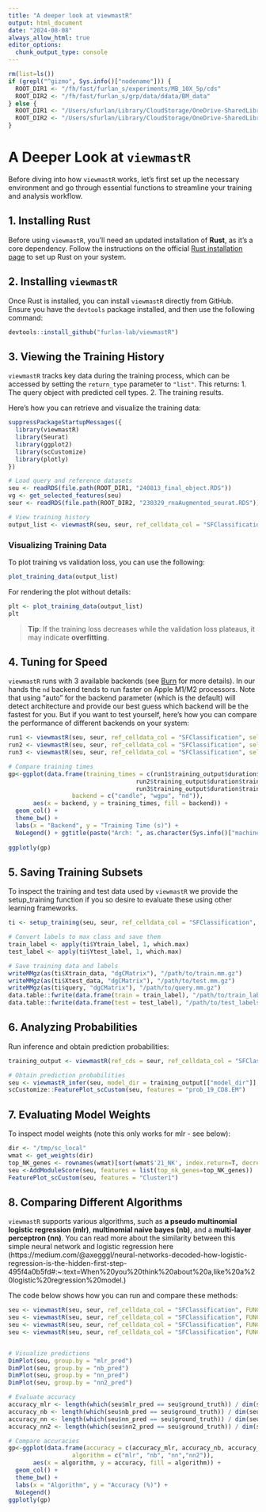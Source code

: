 ```yaml
---
title: "A deeper look at viewmastR"
output: html_document
date: "2024-08-08"
always_allow_html: true
editor_options: 
  chunk_output_type: console
---
```


```r
rm(list=ls())
if (grepl("^gizmo", Sys.info()["nodename"])) {
  ROOT_DIR1 <- "/fh/fast/furlan_s/experiments/MB_10X_5p/cds"
  ROOT_DIR2 <- "/fh/fast/furlan_s/grp/data/ddata/BM_data"
} else {
  ROOT_DIR1 <- "/Users/sfurlan/Library/CloudStorage/OneDrive-SharedLibraries-FredHutchinsonCancerCenter/Furlan_Lab - General/experiments/MB_10X_5p/cds"
  ROOT_DIR2 <- "/Users/sfurlan/Library/CloudStorage/OneDrive-SharedLibraries-FredHutchinsonCancerCenter/Furlan_Lab - General/datasets/Healthy_BM_greenleaf"
}

```

# A Deeper Look at `viewmastR`

Before diving into how `viewmastR` works, let’s first set up the necessary environment and go through essential functions to streamline your training and analysis workflow.

## **1. Installing Rust**

Before using `viewmastR`, you’ll need an updated installation of **Rust**, as it’s a core dependency. Follow the instructions on the official [Rust installation page](https://www.rust-lang.org/tools/install) to set up Rust on your system.

## **2. Installing `viewmastR`**

Once Rust is installed, you can install `viewmastR` directly from GitHub. Ensure you have the `devtools` package installed, and then use the following command:

```r
devtools::install_github("furlan-lab/viewmastR")
```

## **3. Viewing the Training History**

`viewmastR` tracks key data during the training process, which can be accessed by setting the `return_type` parameter to `"list"`. This returns:
1. The query object with predicted cell types.
2. The training results.

Here’s how you can retrieve and visualize the training data:

```r
suppressPackageStartupMessages({
  library(viewmastR)
  library(Seurat)
  library(ggplot2)
  library(scCustomize)
  library(plotly)
})

# Load query and reference datasets
seu <- readRDS(file.path(ROOT_DIR1, "240813_final_object.RDS"))
vg <- get_selected_features(seu)
seur <- readRDS(file.path(ROOT_DIR2, "230329_rnaAugmented_seurat.RDS"))

# View training history
output_list <- viewmastR(seu, seur, ref_celldata_col = "SFClassification", selected_features = vg, return_type = "list", backend = "nd")
```

### Visualizing Training Data

To plot training vs validation loss, you can use the following:

```r
plot_training_data(output_list)
```

For rendering the plot without details:

```r
plt <- plot_training_data(output_list)
plt
```

> **Tip**: If the training loss decreases while the validation loss plateaus, it may indicate **overfitting**.

## **4. Tuning for Speed**

`viewmastR` runs with 3 available backends (see [Burn](https://burn.dev/burn-book/basic-workflow/backend.html) for more details). In our hands the `nd` backend tends to run faster on Apple M1/M2 processors. Note that using "auto" for the backend parameter (which is the default) will detect architecture and provide our best guess which backend will be the fastest for you.  But if you want to test yourself, here’s how you can compare the performance of different backends on your system:

```r
run1 <- viewmastR(seu, seur, ref_celldata_col = "SFClassification", selected_features = vg, max_epochs = 3, backend = "candle", return_type = "list")
run2 <- viewmastR(seu, seur, ref_celldata_col = "SFClassification", selected_features = vg, max_epochs = 3, backend = "wgpu", return_type = "list")
run3 <- viewmastR(seu, seur, ref_celldata_col = "SFClassification", selected_features = vg, max_epochs = 3, backend = "nd", return_type = "list")

# Compare training times
gp<-ggplot(data.frame(training_times = c(run1$training_output$duration$training_duration,
                                    run2$training_output$duration$training_duration,
                                    run3$training_output$duration$training_duration), 
                  backend = c("candle", "wgpu", "nd")),
       aes(x = backend, y = training_times, fill = backend)) + 
  geom_col() + 
  theme_bw() + 
  labs(x = "Backend", y = "Training Time (s)") + 
  NoLegend() + ggtitle(paste("Arch: ", as.character(Sys.info()["machine"])))
  
ggplotly(gp)

```

## **5. Saving Training Subsets**

To inspect the training and test data used by `viewmastR` we provide the setup_training function if you so desire to evaluate these using other learning frameworks.

```r
ti <- setup_training(seu, seur, ref_celldata_col = "SFClassification", selected_features = vg, return_type = "matrix", backend = backend)

# Convert labels to max class and save them
train_label <- apply(ti$Ytrain_label, 1, which.max)
test_label <- apply(ti$Ytest_label, 1, which.max)

# Save training data and labels
writeMMgz(as(ti$Xtrain_data, "dgCMatrix"), "/path/to/train.mm.gz")
writeMMgz(as(ti$Xtest_data, "dgCMatrix"), "/path/to/test.mm.gz")
writeMMgz(as(ti$query, "dgCMatrix"), "/path/to/query.mm.gz")
data.table::fwrite(data.frame(train = train_label), "/path/to/train_labels.tsv.gz", compress = "gzip")
data.table::fwrite(data.frame(test = test_label), "/path/to/test_labels.tsv.gz", compress = "gzip")
```

## **6. Analyzing Probabilities**

Run inference and obtain prediction probabilities:

```r
training_output <- viewmastR(ref_cds = seur, ref_celldata_col = "SFClassification", selected_features = vg, max_epochs = 3, train_only = T)

# Obtain prediction probabilities
seu <- viewmastR_infer(seu, model_dir = training_output[["model_dir"]], selected_features = vg, labels = levels(factor(seur$SFClassification)), return_probs = TRUE)
scCustomize::FeaturePlot_scCustom(seu, features = "prob_19_CD8.EM")
```

## **7. Evaluating Model Weights**

To inspect model weights (note this only works for mlr - see below):

```r
dir <- "/tmp/sc_local"
wmat <- get_weights(dir)
top_NK_genes <- rownames(wmat)[sort(wmat$'21_NK', index.return=T, decreasing=T)$ix[1:20]]
seu <-AddModuleScore(seu, features = list(top_nk_genes=top_NK_genes))
FeaturePlot_scCustom(seu, features = "Cluster1")
```

## **8. Comparing Different Algorithms**

`viewmastR` supports various algorithms, such as **a pseudo multinomial logistic regression (mlr)**, **multinomial naive bayes (nb)**, and a **multi-layer perceptron (nn)**. You can read more about the similarity between this simple neural network and logistic regression here (https://medium.com/@axegggl/neural-networks-decoded-how-logistic-regression-is-the-hidden-first-step-495f4a0b5fd#:~:text=When%20you%20think%20about%20a,like%20a%20logistic%20regression%20model.)

The code below shows how you can run and compare these methods:

```r
seu <- viewmastR(seu, seur, ref_celldata_col = "SFClassification", FUNC = "mlr", query_celldata_col = "mlr_pred", selected_features = vg, max_epochs = 3)
seu <- viewmastR(seu, seur, ref_celldata_col = "SFClassification", FUNC = "nb", query_celldata_col = "nb_pred", selected_features = vg)
seu <- viewmastR(seu, seur, ref_celldata_col = "SFClassification", FUNC = "nn", query_celldata_col = "nn_pred", selected_features = vg, hidden_layers = c(200), max_epochs = 3)
seu <- viewmastR(seu, seur, ref_celldata_col = "SFClassification", FUNC = "nn", query_celldata_col = "nn2_pred", selected_features = vg, hidden_layers = c(1000, 150), max_epochs = 3)


# Visualize predictions
DimPlot(seu, group.by = "mlr_pred")
DimPlot(seu, group.by = "nb_pred")
DimPlot(seu, group.by = "nn_pred")
DimPlot(seu, group.by = "nn2_pred")

# Evaluate accuracy
accuracy_mlr <- length(which(seu$mlr_pred == seu$ground_truth)) / dim(seu)[2]
accuracy_nb <- length(which(seu$nb_pred == seu$ground_truth)) / dim(seu)[2]
accuracy_nn <- length(which(seu$nn_pred == seu$ground_truth)) / dim(seu)[2]
accuracy_nn2 <- length(which(seu$nn2_pred == seu$ground_truth)) / dim(seu)[2]

# Compare accuracies
gp<-ggplot(data.frame(accuracy = c(accuracy_mlr, accuracy_nb, accuracy_nn, accuracy_nn2)*100, 
                  algorithm = c("mlr", "nb", "nn","nn2")),
       aes(x = algorithm, y = accuracy, fill = algorithm)) + 
  geom_col() + 
  theme_bw() + 
  labs(x = "Algorithm", y = "Accuracy (%)") + 
  NoLegend()
ggplotly(gp)
```

